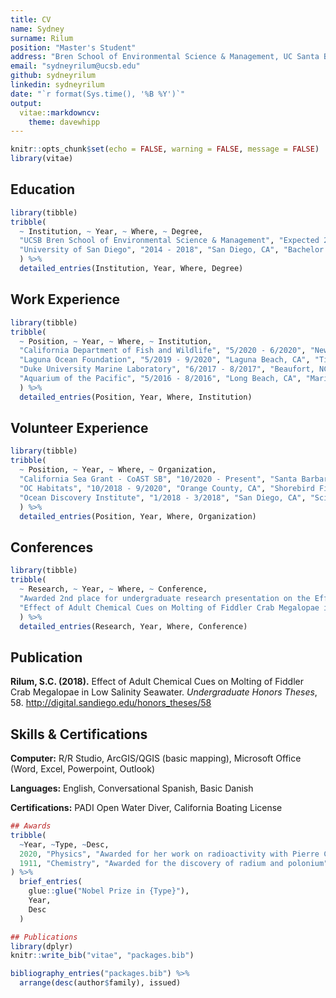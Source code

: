 ```yaml
---
title: CV
name: Sydney
surname: Rilum
position: "Master's Student"
address: "Bren School of Environmental Science & Management, UC Santa Barbara"
email: "sydneyrilum@ucsb.edu"
github: sydneyrilum
linkedin: sydneyrilum
date: "`r format(Sys.time(), '%B %Y')`"
output: 
  vitae::markdowncv:
    theme: davewhipp
---
```


```r
knitr::opts_chunk$set(echo = FALSE, warning = FALSE, message = FALSE)
library(vitae)
```

## Education

```r
library(tibble)
tribble(
  ~ Institution, ~ Year, ~ Where, ~ Degree,
  "UCSB Bren School of Environmental Science & Management", "Expected 2022", "Santa Barbara, CA", "Master of Environmental Science and Management",
  "University of San Diego", "2014 - 2018", "San Diego, CA", "Bachelor of Arts in Environmental and Ocean Sciences",
  ) %>% 
  detailed_entries(Institution, Year, Where, Degree)
```

## Work Experience

```r
library(tibble)
tribble(
  ~ Position, ~ Year, ~ Where, ~ Institution,
  "California Department of Fish and Wildlife", "5/2020 - 6/2020", "Newport Beach, CA", "Scientific Aid,",
  "Laguna Ocean Foundation", "5/2019 - 9/2020", "Laguna Beach, CA", "Tidepool Educator,",
  "Duke University Marine Laboratory", "6/2017 - 8/2017", "Beaufort, NC", "NSF-Funded Research Intern,",
  "Aquarium of the Pacific", "5/2016 - 8/2016", "Long Beach, CA", "Marine Mammalogy Intern,",
  ) %>% 
  detailed_entries(Position, Year, Where, Institution)
```

## Volunteer Experience

```r
library(tibble)
tribble(
  ~ Position, ~ Year, ~ Where, ~ Organization,
  "California Sea Grant - CoAST SB", "10/2020 - Present", "Santa Barbara, CA", "Beach Profile Monitor,",
  "OC Habitats", "10/2018 - 9/2020", "Orange County, CA", "Shorebird Field Monitor & Education Outreach Volunteer,",
  "Ocean Discovery Institute", "1/2018 - 3/2018", "San Diego, CA", "Science Education Mentor,",
  ) %>% 
  detailed_entries(Position, Year, Where, Organization)
```

## Conferences

```r
library(tibble)
tribble(
  ~ Research, ~ Year, ~ Where, ~ Conference,
  "Awarded 2nd place for undergraduate research presentation on the Effect of Adult Chemical Cues on Molting of Fiddler Crab Megalopae in Low Salinity Seawater", "4/4/2019", "St. John's, Newfoundland, Canada", "48th Benthic Ecology Meeting",
  "Effect of Adult Chemical Cues on Molting of Fiddler Crab Megalopae in Low Salinity Seawater", "4/19/2018", "San Diego, California", "Creative Collaborations Undergraduate Research Conference",
  ) %>% 
  detailed_entries(Research, Year, Where, Conference)
```

## Publication

**Rilum, S.C. (2018).** Effect of Adult Chemical Cues on Molting of Fiddler Crab Megalopae in Low Salinity Seawater. *Undergraduate Honors Theses*, 58. [http://digital.sandiego.edu/honors_theses/58](http://digital.sandiego.edu/honors_theses/58)

## Skills & Certifications

**Computer:** R/R Studio, ArcGIS/QGIS (basic mapping), Microsoft Office (Word, Excel, Powerpoint, Outlook)

**Languages:** English, Conversational Spanish, Basic Danish

**Certifications:** PADI Open Water Diver, California Boating License



```r
## Awards
tribble(
  ~Year, ~Type, ~Desc,
  2020, "Physics", "Awarded for her work on radioactivity with Pierre Curie and Henri Becquerel",
  1911, "Chemistry", "Awarded for the discovery of radium and polonium"
) %>% 
  brief_entries(
    glue::glue("Nobel Prize in {Type}"),
    Year, 
    Desc
  )
```

```r
## Publications
library(dplyr)
knitr::write_bib("vitae", "packages.bib")

bibliography_entries("packages.bib") %>%
  arrange(desc(author$family), issued)
```

